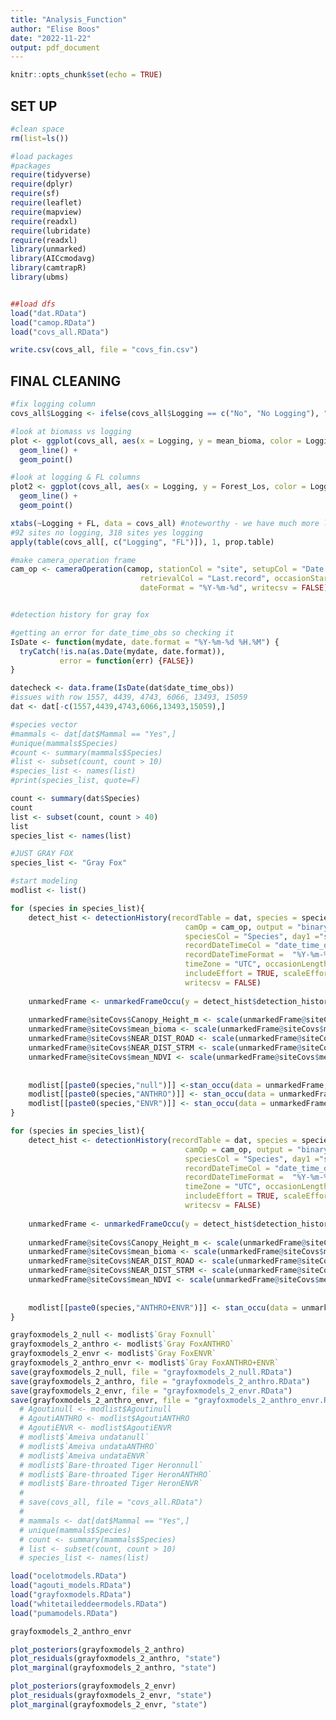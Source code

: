```yaml
---
title: "Analysis_Function"
author: "Elise Boos"
date: "2022-11-22"
output: pdf_document
---
```


```r
knitr::opts_chunk$set(echo = TRUE)
```

## SET UP 

```r
#clean space
rm(list=ls())

#load packages
#packages
require(tidyverse)
require(dplyr)
require(sf)
require(leaflet)
require(mapview)
require(readxl)
require(lubridate)
require(readxl)
library(unmarked)
library(AICcmodavg)
library(camtrapR)
library(ubms)


##load dfs
load("dat.RData")
load("camop.RData")
load("covs_all.RData")

write.csv(covs_all, file = "covs_fin.csv")
```

## FINAL CLEANING

```r
#fix logging column
covs_all$Logging <- ifelse(covs_all$Logging == c("No", "No Logging"), "No", "Yes")

#look at biomass vs logging
plot <- ggplot(covs_all, aes(x = Logging, y = mean_bioma, color = Logging)) +
  geom_line() +
  geom_point()

#look at logging & FL columns
plot2 <- ggplot(covs_all, aes(x = Logging, y = Forest_Los, color = Logging)) +
  geom_line() +
  geom_point()

xtabs(~Logging + FL, data = covs_all) #noteworthy - we have much more logging sites than no logging sites
#92 sites no logging, 318 sites yes logging
apply(table(covs_all[, c("Logging", "FL")]), 1, prop.table)

#make camera_operation frame
cam_op <- cameraOperation(camop, stationCol = "site", setupCol = "Date.Placement", 
                             retrievalCol = "Last.record", occasionStartTime = 0 , 
                             dateFormat = "%Y-%m-%d", writecsv = FALSE)


#detection history for gray fox

#getting an error for date_time_obs so checking it
IsDate <- function(mydate, date.format = "%Y-%m-%d %H.%M") {
  tryCatch(!is.na(as.Date(mydate, date.format)),  
           error = function(err) {FALSE})  
}

datecheck <- data.frame(IsDate(dat$date_time_obs))
#issues with row 1557, 4439, 4743, 6066, 13493, 15059
dat <- dat[-c(1557,4439,4743,6066,13493,15059),]
```

```r
#species vector 
#mammals <- dat[dat$Mammal == "Yes",]
#unique(mammals$Species)
#count <- summary(mammals$Species)
#list <- subset(count, count > 10)
#species_list <- names(list)
#print(species_list, quote=F)

count <- summary(dat$Species)
count
list <- subset(count, count > 40)
list
species_list <- names(list)

#JUST GRAY FOX 
species_list <- "Gray Fox"

#start modeling
modlist <- list()
```

```r
for (species in species_list){
    detect_hist <- detectionHistory(recordTable = dat, species = species, 
                                       camOp = cam_op, output = "binary", stationCol = "site", 
                                       speciesCol = "Species", day1 ="station", 
                                       recordDateTimeCol = "date_time_obs", 
                                       recordDateTimeFormat =  "%Y-%m-%d %H.%M", 
                                       timeZone = "UTC", occasionLength = 1, 
                                       includeEffort = TRUE, scaleEffort = FALSE, 
                                       writecsv = FALSE)
    
    unmarkedFrame <- unmarkedFrameOccu(y = detect_hist$detection_history, siteCovs = covs_all)
    
    unmarkedFrame@siteCovs$Canopy_Height_m <- scale(unmarkedFrame@siteCovs$Canopy_Height_m)
    unmarkedFrame@siteCovs$mean_bioma <- scale(unmarkedFrame@siteCovs$mean_bioma)
    unmarkedFrame@siteCovs$NEAR_DIST_ROAD <- scale(unmarkedFrame@siteCovs$NEAR_DIST_ROAD)
    unmarkedFrame@siteCovs$NEAR_DIST_STRM <- scale(unmarkedFrame@siteCovs$NEAR_DIST_STRM)
    unmarkedFrame@siteCovs$mean_NDVI <- scale(unmarkedFrame@siteCovs$mean_NDVI)
  
    
    modlist[[paste0(species,"null")]] <-stan_occu(data = unmarkedFrame, formula = ~1 ~1, chains = 4, iter = 100000)
    modlist[[paste0(species,"ANTHRO")]] <- stan_occu(data = unmarkedFrame, formula = ~1 ~Logging + NEAR_DIST_ROAD + mean_bioma + (1|site), chains = 4, iter = 100000)
    modlist[[paste0(species,"ENVR")]] <- stan_occu(data = unmarkedFrame, formula = ~1 ~ NEAR_DIST_STRM + mean_NDVI + Season + Nat_Dist + (1|site), chains = 4, iter = 100000)
}

```

```r
for (species in species_list){
    detect_hist <- detectionHistory(recordTable = dat, species = species, 
                                       camOp = cam_op, output = "binary", stationCol = "site", 
                                       speciesCol = "Species", day1 ="station", 
                                       recordDateTimeCol = "date_time_obs", 
                                       recordDateTimeFormat =  "%Y-%m-%d %H.%M", 
                                       timeZone = "UTC", occasionLength = 1, 
                                       includeEffort = TRUE, scaleEffort = FALSE, 
                                       writecsv = FALSE)
    
    unmarkedFrame <- unmarkedFrameOccu(y = detect_hist$detection_history, siteCovs = covs_all)
    
    unmarkedFrame@siteCovs$Canopy_Height_m <- scale(unmarkedFrame@siteCovs$Canopy_Height_m)
    unmarkedFrame@siteCovs$mean_bioma <- scale(unmarkedFrame@siteCovs$mean_bioma)
    unmarkedFrame@siteCovs$NEAR_DIST_ROAD <- scale(unmarkedFrame@siteCovs$NEAR_DIST_ROAD)
    unmarkedFrame@siteCovs$NEAR_DIST_STRM <- scale(unmarkedFrame@siteCovs$NEAR_DIST_STRM)
    unmarkedFrame@siteCovs$mean_NDVI <- scale(unmarkedFrame@siteCovs$mean_NDVI)
  
    
    modlist[[paste0(species,"ANTHRO+ENVR")]] <- stan_occu(data = unmarkedFrame, formula = ~1 ~Logging + NEAR_DIST_ROAD + mean_bioma + NEAR_DIST_STRM + mean_NDVI + Season + Nat_Dist + (1|site), chains = 4, iter = 100000)
}

```



```r
grayfoxmodels_2_null <- modlist$`Gray Foxnull`
grayfoxmodels_2_anthro <- modlist$`Gray FoxANTHRO`
grayfoxmodels_2_envr <- modlist$`Gray FoxENVR`
grayfoxmodels_2_anthro_envr <- modlist$`Gray FoxANTHRO+ENVR`
save(grayfoxmodels_2_null, file = "grayfoxmodels_2_null.RData")
save(grayfoxmodels_2_anthro, file = "grayfoxmodels_2_anthro.RData")
save(grayfoxmodels_2_envr, file = "grayfoxmodels_2_envr.RData")
save(grayfoxmodels_2_anthro_envr, file = "grayfoxmodels_2_anthro_envr.RData")
  # Agoutinull <- modlist$Agoutinull
  # AgoutiANTHRO <- modlist$AgoutiANTHRO
  # AgoutiENVR <- modlist$AgoutiENVR
  # modlist$`Ameiva undatanull`
  # modlist$`Ameiva undataANTHRO`
  # modlist$`Ameiva undataENVR`
  # modlist$`Bare-throated Tiger Heronnull`
  # modlist$`Bare-throated Tiger HeronANTHRO`
  # modlist$`Bare-throated Tiger HeronENVR`
  # 
  # save(covs_all, file = "covs_all.RData")
  # 
  # mammals <- dat[dat$Mammal == "Yes",]
  # unique(mammals$Species)
  # count <- summary(mammals$Species)
  # list <- subset(count, count > 10)
  # species_list <- names(list)

load("ocelotmodels.RData")
load("agouti_models.RData")
load("grayfoxmodels.RData")
load("whitetaileddeermodels.RData")
load("pumamodels.RData")

grayfoxmodels_2_anthro_envr
```

```r
plot_posteriors(grayfoxmodels_2_anthro)
plot_residuals(grayfoxmodels_2_anthro, "state")
plot_marginal(grayfoxmodels_2_anthro, "state")

plot_posteriors(grayfoxmodels_2_envr)
plot_residuals(grayfoxmodels_2_envr, "state")
plot_marginal(grayfoxmodels_2_envr, "state")
```


